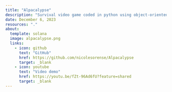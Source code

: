 ```yaml
---
title: "Alpacalypse"
description: "Survival video game coded in python using object-oriented programming and algorithms including A* pathfinding and cellular automata"
date: December 6, 2023
resources: "."
about:
  template: solana
  image: alpacalypse.png
  links:
    - icon: github
      text: "GitHub"
      href: https://github.com/nicolesorense/Alpacalypse
      target: _blank
    - icon: youtube
      text: "Video demo"
      href: https://youtu.be/fZt-96Ad6fU?feature=shared
      target: _blank
---
```

